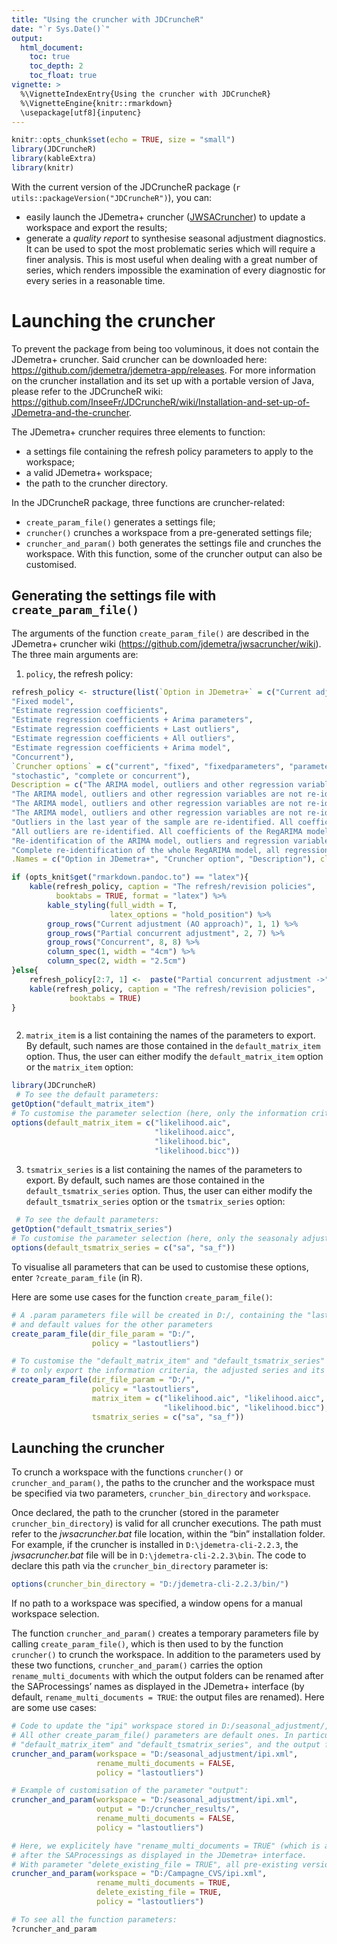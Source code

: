 ```yaml
---
title: "Using the cruncher with JDCruncheR"
date: "`r Sys.Date()`"
output: 
  html_document:
    toc: true
    toc_depth: 2
    toc_float: true
vignette: >
  %\VignetteIndexEntry{Using the cruncher with JDCruncheR}
  %\VignetteEngine{knitr::rmarkdown}
  \usepackage[utf8]{inputenc}
---
```

```r
knitr::opts_chunk$set(echo = TRUE, size = "small")
library(JDCruncheR)
library(kableExtra)
library(knitr)
```

With the current version of the JDCruncheR package (`r utils::packageVersion("JDCruncheR")`), you can:

- easily launch the JDemetra+ cruncher ([JWSACruncher](https://github.com/jdemetra/jwsacruncher/releases)) to update a workspace and export the results;  
- generate a *quality report* to synthesise seasonal adjustment diagnostics. It can be used to spot the most problematic series which will require a finer analysis. This is most useful when dealing with a great number of series, which renders impossible the examination of every diagnostic for every series in a reasonable time. 

# Launching the cruncher

To prevent the package from being too voluminous, it does not contain the JDemetra+ cruncher. Said cruncher can be downloaded here: <https://github.com/jdemetra/jdemetra-app/releases>. For more information on the cruncher installation and its set up with a portable version of Java, please refer to the JDCruncheR wiki: <https://github.com/InseeFr/JDCruncheR/wiki/Installation-and-set-up-of-JDemetra-and-the-cruncher>.

The JDemetra+ cruncher requires three elements to function:

- a settings file containing the refresh policy parameters to apply to the workspace;  
- a valid JDemetra+ workspace;  
- the path to the cruncher directory.

In the JDCruncheR package, three functions are cruncher-related:  

- `create_param_file()` generates a settings file;  
- `cruncher()` crunches a workspace from a pre-generated settings file;  
- `cruncher_and_param()` both generates the settings file and crunches the workspace. With this function, some of the cruncher output can also be customised.

## Generating the settings file with `create_param_file()`

The arguments of the function `create_param_file()` are described in the JDemetra+ cruncher wiki (<https://github.com/jdemetra/jwsacruncher/wiki>). The three main arguments are:   

1. `policy`, the refresh policy:

```r
refresh_policy <- structure(list(`Option in JDemetra+` = c("Current adjustment (AO approach)",
"Fixed model", 
"Estimate regression coefficients", 
"Estimate regression coefficients + Arima parameters", 
"Estimate regression coefficients + Last outliers", 
"Estimate regression coefficients + All outliers", 
"Estimate regression coefficients + Arima model", 
"Concurrent"), 
`Cruncher options` = c("current", "fixed", "fixedparameters", "parameters (default policy)", "lastoutliers", "outliers", 
"stochastic", "complete or concurrent"), 
Description = c("The ARIMA model, outliers and other regression variables are not re-identified, and the values of all associated coefficients are fixed. All new observations are classified as additive outliers and corresponding coefficients are estimated during the regression phase. The transformation type remains unchanged.",
"The ARIMA model, outliers and other regression variables are not re-identified and the values of all coefficients are fixed. The transformation type remains unchanged.", 
"The ARIMA model, outliers and other regression variables are not re-identified. The coefficients of the ARIMA model are fixed but the regression variables coefficients are re-estimated. The transformation type remains unchanged.", 
"The ARIMA model, outliers and other regression variables are not re-identified. All coefficients of the RegARIMA model are re-estimated, for regression variables and ARIMA parameters. The transformation type remains unchanged.", 
"Outliers in the last year of the sample are re-identified. All coefficients of the RegARIMA model, regression variables and ARIMA parameters, are re-estimated. The transformation type remains unchanged.", 
"All outliers are re-identified. All coefficients of the RegARIMA model, regression variables and ARIMA parameters, are re-estimated. The transformation type remains unchanged.",
"Re-identification of the ARIMA model, outliers and regression variables, except the calendar variables. The transformation type remains unchanged.", 
"Complete re-identification of the whole RegARIMA model, all regression variables and ARIMA model orders.")), 
.Names = c("Option in JDemetra+", "Cruncher option", "Description"), class = "data.frame", row.names = c(NA, -7L))

if (opts_knit$get("rmarkdown.pandoc.to") == "latex"){
    kable(refresh_policy, caption = "The refresh/revision policies",
          booktabs = TRUE, format = "latex") %>% 
        kable_styling(full_width = T,
                      latex_options = "hold_position") %>% 
        group_rows("Current adjustment (AO approach)", 1, 1) %>% 
        group_rows("Partial concurrent adjustment", 2, 7) %>% 
        group_rows("Concurrent", 8, 8) %>% 
        column_spec(1, width = "4cm") %>% 
        column_spec(2, width = "2.5cm")
}else{
    refresh_policy[2:7, 1] <-  paste("Partial concurrent adjustment ->", refresh_policy[2:7, 1])
    kable(refresh_policy, caption = "The refresh/revision policies",
             booktabs = TRUE)
}



```

2. `matrix_item` is a list containing the names of the parameters to export. By default, such names are those contained in the `default_matrix_item` option. Thus, the user can either modify the `default_matrix_item` option or the `matrix_item` option:
```r
library(JDCruncheR)
 # To see the default parameters:
getOption("default_matrix_item")
# To customise the parameter selection (here, only the information criteria are exported):
options(default_matrix_item = c("likelihood.aic",
                                "likelihood.aicc",
                                "likelihood.bic",
                                "likelihood.bicc"))
```

3. `tsmatrix_series` is a list containing the names of the parameters to export. By default, such names are those contained in the `default_tsmatrix_series` option. Thus, the user can either modify the `default_tsmatrix_series` option or the  `tsmatrix_series` option:
```r
 # To see the default parameters:
getOption("default_tsmatrix_series")
# To customise the parameter selection (here, only the seasonaly adjusted series and its previsions are exported):
options(default_tsmatrix_series = c("sa", "sa_f"))
```

To visualise all parameters that can be used to customise these options, enter `?create_param_file` (in R).


Here are some use cases for the function `create_param_file()`:

```r
# A .param parameters file will be created in D:/, containing the "lastoutliers" refresh policy 
# and default values for the other parameters 
create_param_file(dir_file_param = "D:/",
                  policy = "lastoutliers")

# To customise the "default_matrix_item" and "default_tsmatrix_series" options 
# to only export the information criteria, the adjusted series and its forecast:
create_param_file(dir_file_param = "D:/",
                  policy = "lastoutliers",
                  matrix_item = c("likelihood.aic", "likelihood.aicc",
                                  "likelihood.bic", "likelihood.bicc"),
                  tsmatrix_series = c("sa", "sa_f"))
```



## Launching the cruncher

To crunch a workspace with the functions `cruncher()` or `cruncher_and_param()`, the paths to the cruncher and the workspace must be specified via two parameters, `cruncher_bin_directory` and `workspace`.

Once declared, the path to the cruncher (stored in the parameter `cruncher_bin_directory`) is valid for all cruncher executions. The path must refer to the *jwsacruncher.bat* file location, within the "bin" installation folder. For example, if the cruncher is installed in `D:\jdemetra-cli-2.2.3`, the *jwsacruncher.bat* file will be in `D:\jdemetra-cli-2.2.3\bin`. The code to declare this path via the `cruncher_bin_directory` parameter is:

```r
options(cruncher_bin_directory = "D:/jdemetra-cli-2.2.3/bin/")
```

If no path to a workspace was specified, a window opens for a manual workspace selection.

The function `cruncher_and_param()` creates a temporary parameters file by calling `create_param_file()`, which is then used to by the function `cruncher()` to crunch the workspace. In addition to the parameters used by these two functions, `cruncher_and_param()` carries the option `rename_multi_documents` with which the output folders can be renamed after the SAProcessings' names as displayed in the JDemetra+ interface (by default, `rename_multi_documents = TRUE`: the output files are renamed). Here are some use cases:

```r
# Code to update the "ipi" workspace stored in D:/seasonal_adjustment/, with the refresh policy "lastoutliers".
# All other create_param_file() parameters are default ones. In particular, the exported parameters are the default 
# "default_matrix_item" and "default_tsmatrix_series", and the output folder is D:/seasonal_adjustment/Output/.
cruncher_and_param(workspace = "D:/seasonal_adjustment/ipi.xml",
                   rename_multi_documents = FALSE,
                   policy = "lastoutliers")

# Example of customisation of the parameter "output":
cruncher_and_param(workspace = "D:/seasonal_adjustment/ipi.xml",
                   output = "D:/cruncher_results/",
                   rename_multi_documents = FALSE,
                   policy = "lastoutliers")

# Here, we explicitely have "rename_multi_documents = TRUE" (which is also the default value) to rename the ouput folders 
# after the SAProcessings as displayed in the JDemetra+ interface. 
# With parameter "delete_existing_file = TRUE", all pre-existing versions of such folders are deleted before the export.
cruncher_and_param(workspace = "D:/Campagne_CVS/ipi.xml",
                   rename_multi_documents = TRUE,
                   delete_existing_file = TRUE,
                   policy = "lastoutliers")

# To see all the function parameters:
?cruncher_and_param
```


